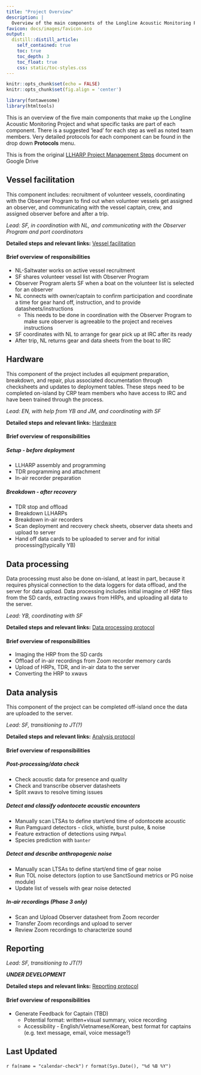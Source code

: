 ```yaml
---
title: "Project Overview"
description: |
  Overview of the main components of the Longline Acoustic Monitoring Project
favicon: docs/images/favicon.ico
output: 
  distill::distill_article:
    self_contained: true
    toc: true
    toc_depth: 3
    toc_float: true
    css: static/toc-styles.css
---
```


```r
knitr::opts_chunk$set(echo = FALSE)
knitr::opts_chunk$set(fig.align = 'center')

library(fontawesome)
library(htmltools)
```

This is an overview of the five main components that make up the Longline Acoustic Monitoring Project and what specific tasks are part of each component. There is a suggested 'lead' for each step as well as noted team members. Very detailed protocols for each component can be found in the drop down **Protocols** menu.  

This is from the original [LLHARP Project Management Steps](https://docs.google.com/document/d/1ReMTYiU1ZlUmcYkOsV70ii5NW79abwt_II2aUSclZeE/edit#heading=h.arpv8eucrye4){target="_blank"} document on Google Drive 



## Vessel facilitation
This component includes: recruitment of volunteer vessels, coordinating with the Observer Program to find out when volunteer vessels get assigned an observer, and communicating with the vessel captain, crew, and assigned observer before and after a trip.

*Lead: SF, in coordination with NL, and communicating with the Observer Program and port coordinators*

**Detailed steps and relevant links:** [Vessel facilitation](vessels.html)

#### Brief overview of responsibilities
- NL-Saltwater works on active vessel recruitment 
- SF shares volunteer vessel list with Observer Program
- Observer Program alerts SF when a boat on the volunteer list is selected for an observer
- NL connects with owner/captain to confirm participation and coordinate a time for gear hand off, instruction, and to provide datasheets/instructions
  - This needs to be done in coordination with the Observer Program to make sure observer is agreeable to the project and receives instructions
- SF coordinates with NL to arrange for gear pick up at IRC after its ready
- After trip, NL returns gear and data sheets from the boat to IRC


## Hardware
This component of the project includes all equipment preparation, breakdown, and repair, plus associated documentation through checksheets and updates to deployment tables. These steps need to be completed on-island by CRP team members who have access to IRC and have been trained through the process. 

*Lead: EN, with help from YB and JM, and coordinating with SF*

**Detailed steps and relevant links:** [Hardware](hardware.html)

#### Brief overview of responsibilities

##### Setup - before deployment
- LLHARP assembly and programming
- TDR programming and attachment
- In-air recorder preparation

##### Breakdown - after recovery
- TDR stop and offload
- Breakdown LLHARPs
- Breakdown in-air recorders
- Scan deployment and recovery check sheets, observer data sheets and upload to server
- Hand off data cards to be uploaded to server and for initial processing(typically YB)


## Data processing

Data processing must also be done on-island, at least in part, because it requires physical connection to the data loggers for data offload, and the server for data upload. Data processing includes initial imagine of HRP files from the SD cards, extracting xwavs from HRPs, and uploading all data to the server. 

*Lead: YB, coordinating with SF*

**Detailed steps and relevant links:** [Data processing protocol](processing.html)

#### Brief overview of responsibilities
- Imaging the HRP from the SD cards
- Offload of in-air recordings from Zoom recorder memory cards
- Upload of HRPs, TDR, and in-air data to the server
- Converting the HRP to xwavs


## Data analysis 
This component of the project can be completed off-island once the data are uploaded to the server. 

*Lead: SF, transitioning to JT(?)*

**Detailed steps and relevant links:** [Analysis protocol](analysis.html)

#### Brief overview of responsibilities

##### Post-processing/data check
- Check acoustic data for presence and quality
- Check and transcribe observer datasheets
- Split xwavs to resolve timing issues

##### Detect and classify odontocete acoustic encounters
- Manually scan LTSAs to define start/end time of odontocete acoustic 
- Run Pamguard detectors - click, whistle, burst pulse, & noise
- Feature extraction of detections using `PAMpal`
- Species prediction with `banter`

##### Detect and describe anthropogenic noise
- Manually scan LTSAs to define start/end time of gear noise
- Run TOL noise detectors (option to use SanctSound metrics or PG noise module) 
- Update list of vessels with gear noise detected

##### In-air recordings (Phase 3 only)
- Scan and Upload Observer datasheet from Zoom recorder
- Transfer Zoom recordings and upload to server
- Review Zoom recordings to characterize sound



## Reporting

*Lead: SF, transitioning to JT(?)*

**_UNDER DEVELOPMENT_**

**Detailed steps and relevant links:** [Reporting protocol](reporting.html)

#### Brief overview of responsibilities
- Generate Feedback for Captain (TBD)
	- Potential format: written+visual summary, voice recording
	- Accessibility - English/Vietnamese/Korean, best format for captains (e.g. text message, email, voice message?)  





## Last Updated {.appendix}

`r fa(name = "calendar-check")` `r format(Sys.Date(), "%d %B %Y")`
